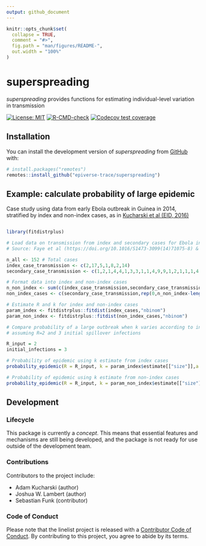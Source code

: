 ```yaml
---
output: github_document
---
```


<!-- README.md is generated from README.Rmd. Please edit that file -->

```r
knitr::opts_chunk$set(
  collapse = TRUE,
  comment = "#>",
  fig.path = "man/figures/README-",
  out.width = "100%"
)
```

# superspreading

*superspreading* provides functions for estimating individual-level variation in transmission

<!-- badges: start -->
[![License: MIT](https://img.shields.io/badge/License-MIT-yellow.svg)](https://opensource.org/licenses/MIT)
[![R-CMD-check](https://github.com/epiverse-trace/superspreading/actions/workflows/R-CMD-check.yaml/badge.svg)](https://github.com/epiverse-trace/superspreading/actions/workflows/R-CMD-check.yaml)
[![Codecov test coverage](https://codecov.io/gh/epiverse-trace/superspreading/branch/main/graph/badge.svg)](https://app.codecov.io/gh/epiverse-trace/superspreading?branch=main)
<!-- badges: end -->


## Installation

You can install the development version of _superspreading_ from
[GitHub](https://github.com/) with:

``` r
# install.packages("remotes")
remotes::install_github("epiverse-trace/superspreading")
```

## Example: calculate probability of large epidemic

Case study using data from early Ebola outbreak in Guinea in 2014, stratified by index and non-index cases, as in [Kucharski et al (EID, 2016)](https://doi.org/10.3201%2Feid2201.151410)

``` r

library(fitdistrplus)

# Load data on transmission from index and secondary cases for Ebola in 2014
# Source: Faye et al (https://doi.org/10.1016/S1473-3099(14)71075-8) & Althaus et al: https://doi.org/10.1016/S1473-3099(15)70135-0

n_all <- 152 # Total cases
index_case_transmission <- c(2,17,5,1,8,2,14)
secondary_case_transmission <- c(1,2,1,4,4,1,3,3,1,1,4,9,9,1,2,1,1,1,4,3,3,4,2,5,1,2,2,1,9,1,3,1,2,1,1,2) 

# Format data into index and non-index cases
n_non_index <- sum(c(index_case_transmission,secondary_case_transmission)) # Total non-index cases
non_index_cases <- c(secondary_case_transmission,rep(0,n_non_index-length(secondary_case_transmission))) # Transmission from all non-index cases

# Estimate R and k for index and non-index cases
param_index <- fitdistrplus::fitdist(index_cases,"nbinom") 
param_non_index <- fitdistrplus::fitdist(non_index_cases,"nbinom") 

# Compare probability of a large outbreak when k varies according to index/non-index values, 
# assuming R=2 and 3 initial spillover infections

R_input = 2
initial_infections = 3

# Probability of epidemic using k estimate from index cases
probability_epidemic(R = R_input, k = param_index$estimate[["size"]],a = initial_infections)

# Probability of epidemic using k estimate from non-index cases
probability_epidemic(R = R_input, k = param_non_index$estimate[["size"]],a = initial_infections)

```

## Development

### Lifecycle

This package is currently a *concept*. This means that essential
features and mechanisms are still being developed, and the package is not ready
for use outside of the development team.


### Contributions

Contributors to the project include:

* Adam Kucharski (author)
* Joshua W. Lambert (author)
* Sebastian Funk (contributor)

### Code of Conduct
Please note that the linelist project is released with a 
[Contributor Code of Conduct](https://github.com/epiverse-trace/.github/blob/main/CODE_OF_CONDUCT.md).
By contributing to this project, you agree to abide by its terms.
